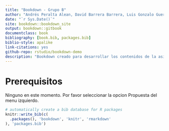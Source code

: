 ```yaml
--- 
title: "Bookdown - Grupo B"
author: "Andrés Peralta Alean, David Barrera Barrera, Luis Gonzalo Guerra J"
date: "`r Sys.Date()`"
site: bookdown::bookdown_site
output: bookdown::gitbook
documentclass: book
bibliography: [book.bib, packages.bib]
biblio-style: apalike
link-citations: yes
github-repo: rstudio/bookdown-demo
description: "Bookdown creado para desarrollar los contenidos de la asignatura Analisis de Series de Tiempo"
---
```


# Prerequisitos

Ninguno en este momento. Por favor seleccionar la opcion Propuesta del menu izquierdo.

```r
# automatically create a bib database for R packages
knitr::write_bib(c(
  .packages(), 'bookdown', 'knitr', 'rmarkdown'
), 'packages.bib')
```
